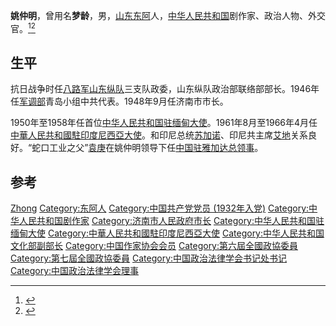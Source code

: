 '''姚仲明'''{{BD|1914年|8月15日|1999年|12月26日}}，曾用名'''梦龄'''，男，[[山东|山东]][[东阿|东阿]]人，[[中华人民共和国|中华人民共和国]]剧作家、政治人物、外交官。<ref>{{Cite book|title=中华当代文化名人大辞典|author=张品兴, 殷登祥, 陈有进等主编|publisher=中国广播电视出版社|year=1992|isbn=9787504315137|location=北京|pages=}}</ref><ref>{{Cite book|title=中国当代艺术界名人录|author=中国名人研究院编; 异天, 戈德主编|publisher=社会科学文献出版社|year=1993|isbn=|location=北京|pages=}}</ref>

== 生平 ==
抗日战争时任[[八路军山东纵队|八路军山东纵队]]三支队政委，山东纵队政治部联络部部长。1946年任[[军调部|军调部]]青岛小组中共代表。1948年9月任济南市市长。

1950年至1958年任首位[[中国驻缅甸大使列表|中华人民共和国驻缅甸大使]]。1961年8月至1966年4月任[[中國駐印度尼西亞大使列表|中華人民共和國駐印度尼西亞大使]]。和印尼总统[[苏加诺|苏加诺]]、印尼共主席[[艾地|艾地]]关系良好。“蛇口工业之父”[[袁庚|袁庚]]在姚仲明领导下任[[中国驻雅加达总领事|中国驻雅加达总领事]]。

== 参考 ==
{{reflist}}

{{start box}}
{{s-dip}}
{{succession box|首任|[[李一氓|李一氓]]|[[中国驻缅甸大使列表|中华人民共和国驻缅甸大使]]|1950年8月-1958年1月}}
{{succession box|[[黃鎮|黃鎮]]|[[錢永年|錢永年]]|[[中國駐印度尼西亞大使列表|中華人民共和國駐印度尼西亞大使]]|1961年8月－1966年4月}}
{{end box}}

{{中国政治人物小作品}}
{{中华人民共和国济南市正职领导人}}
{{Navboxes 
| title  = 姚仲明在[[中国政治法律学会|中国政治法律学会]]的职务
| list1  =
{{中国政治法律学会第三届理事会}}
{{中国政治法律学会第四届理事会}}
}}

{{Authority control}}
{{DEFAULTSORT:Yao姚}}
[[Category:姚姓|Zhong]]
[[Category:东阿人|Category:东阿人]]
[[Category:中国共产党党员_(1932年入党)|Category:中国共产党党员 (1932年入党)]]
[[Category:中华人民共和国剧作家|Category:中华人民共和国剧作家]]
[[Category:济南市人民政府市长|Category:济南市人民政府市长]]
[[Category:中华人民共和国驻缅甸大使|Category:中华人民共和国驻缅甸大使]]
[[Category:中華人民共和國駐印度尼西亞大使|Category:中華人民共和國駐印度尼西亞大使]]
[[Category:中华人民共和国文化部副部长|Category:中华人民共和国文化部副部长]]
[[Category:中国作家协会会员|Category:中国作家协会会员]]
[[Category:第六屆全國政協委員|Category:第六屆全國政協委員]]
[[Category:第七屆全國政協委員|Category:第七屆全國政協委員]]
[[Category:中国政治法律学会书记处书记|Category:中国政治法律学会书记处书记]]
[[Category:中国政治法律学会理事|Category:中国政治法律学会理事]]